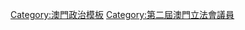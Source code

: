 {{Navbox
|name=澳門特別行政區第二屆立法會議員
|title=澳門特別行政區第二屆立法會議員（2001年至2005年）
|titlestyle = background:#8BC2B5
|belowstyle = background:#8BC2B5
|image = [[File:Coat_of_arms_of_Macao.svg|70px|澳門特別行政區區徽]]
| state = collapsed
| style = 
| navbar=
|listclass = hlist
|group1=主席
|list1= [[曹其真]]
|group2=副主席
|list2=[[劉焯華]]
|group3=第一秘書
|list3=[[歐安利]]
|group4=第二秘書
|list4=[[高開賢]]
|group5=直接選舉
|list5= 
* [[吳國昌]]
* [[區錦新]]
* [[鄭康樂]]
* [[關翠杏]]
* [[梁玉華]]
* [[周錦輝]]
* [[方永強]]
* [[梁慶庭]]
* [[容永恩]]
* [[張立群 (澳門)|張立群]]
|group6=間接選舉
|list6=
{{Navbox subgroup
|group1 = 僱主利益
|list1 = 
* [[曹其真]]
* [[許世元]]
* [[高開賢]]
* [[鄭志強 (澳門)|鄭志強]]
|group2 = 勞工利益
|list2  =
* [[劉焯華]]
* [[唐志堅]]
|group3 = 專業利益
|list3  =
* [[崔世昌]]
* [[歐安利]]
|group4 = [[慈文教體]]利益
|list4  = 
* [[陳澤武]]
* [[馮志強 (1947年)|馮志強]]
}}
|group7=[[澳門官委議員制度|行政長官委任]]
|list7=
* [[賀定一]]
* [[徐偉坤]]
* [[許輝年]]
* [[黃顯輝]]
* [[戴明揚]]
* [[區宗傑]]
* [[張偉基]]
}}
<noinclude>[[Category:澳門政治模板]]</noinclude>

<includeonly>
[[Category:第二屆澳門立法會議員]]
</includeonly>